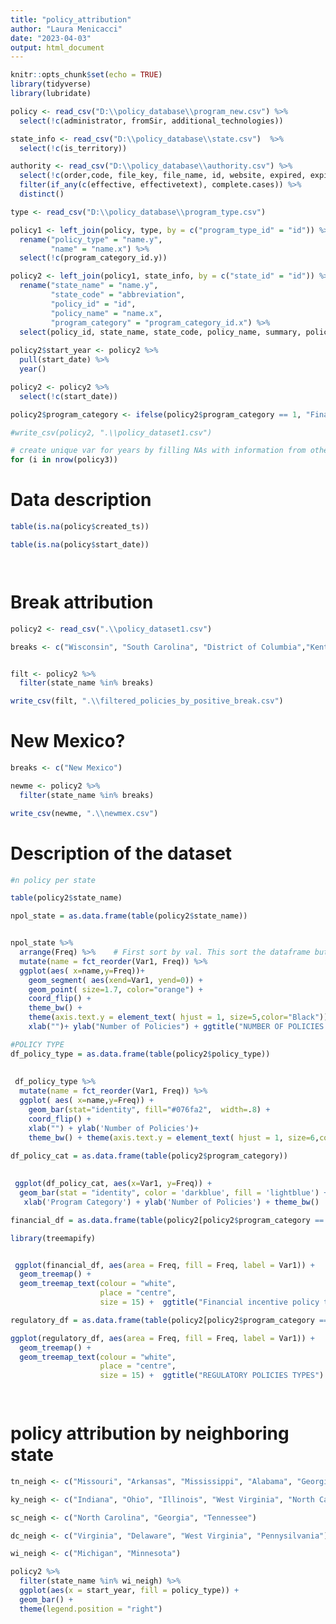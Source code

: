 ```yaml
---
title: "policy_attribution"
author: "Laura Menicacci"
date: "2023-04-03"
output: html_document
---
```


```r
knitr::opts_chunk$set(echo = TRUE)
library(tidyverse)
library(lubridate)

policy <- read_csv("D:\\policy_database\\program_new.csv") %>% 
  select(!c(administrator, fromSir, additional_technologies))

state_info <- read_csv("D:\\policy_database\\state.csv")  %>% 
  select(!c(is_territory))

authority <- read_csv("D:\\policy_database\\authority.csv") %>% 
  select(!c(order,code, file_key, file_name, id, website, expired, expiredtext)) %>% 
  filter(if_any(c(effective, effectivetext), complete.cases)) %>% 
  distinct()

type <- read_csv("D:\\policy_database\\program_type.csv")

policy1 <- left_join(policy, type, by = c("program_type_id" = "id")) %>% 
  rename("policy_type" = "name.y", 
         "name" = "name.x") %>% 
  select(!c(program_category_id.y))

policy2 <- left_join(policy1, state_info, by = c("state_id" = "id")) %>% # join policy data + state data
  rename("state_name" = "name.y", 
         "state_code" = "abbreviation", 
         "policy_id" = "id", 
         "policy_name" = "name.x", 
         "program_category" = "program_category_id.x") %>% 
  select(policy_id, state_name, state_code, policy_name, summary, policy_type, program_category, published, websiteurl, start_date, start_date_text)
  
policy2$start_year <- policy2 %>% 
  pull(start_date) %>% 
  year()

policy2 <- policy2 %>% 
  select(!c(start_date))

policy2$program_category <- ifelse(policy2$program_category == 1, "Financial Incentive", "Regulatory Policy")

#write_csv(policy2, ".\\policy_dataset1.csv")

```

```r
# create unique var for years by filling NAs with information from other columns and other datasets
for (i in nrow(policy3))
```

# Data description

```r
table(is.na(policy$created_ts))

table(is.na(policy$start_date))




```

# Break attribution

```r

policy2 <- read_csv(".\\policy_dataset1.csv")

breaks <- c("Wisconsin", "South Carolina", "District of Columbia","Kentucky",  "Tennessee", "Virginia")


filt <- policy2 %>% 
  filter(state_name %in% breaks)

write_csv(filt, ".\\filtered_policies_by_positive_break.csv")

```
# New Mexico?

```r

breaks <- c("New Mexico")

newme <- policy2 %>% 
  filter(state_name %in% breaks)

write_csv(newme, ".\\newmex.csv")


```



# Description of the dataset

```r
#n policy per state

table(policy2$state_name)

npol_state = as.data.frame(table(policy2$state_name))


npol_state %>%
  arrange(Freq) %>%    # First sort by val. This sort the dataframe but NOT the factor levels
  mutate(name = fct_reorder(Var1, Freq)) %>%   
  ggplot(aes( x=name,y=Freq))+
    geom_segment( aes(xend=Var1, yend=0)) +
    geom_point( size=1.7, color="orange") +
    coord_flip() +
    theme_bw() +
    theme(axis.text.y = element_text( hjust = 1, size=5,color="Black"))+
    xlab("")+ ylab("Number of Policies") + ggtitle("NUMBER OF POLICIES PER STATE")

```

```r
#POLICY TYPE
df_policy_type = as.data.frame(table(policy2$policy_type))
 
 
 df_policy_type %>%
  mutate(name = fct_reorder(Var1, Freq)) %>%
  ggplot( aes( x=name,y=Freq)) +
    geom_bar(stat="identity", fill="#076fa2",  width=.8) +
    coord_flip() +
    xlab("") + ylab('Number of Policies')+
    theme_bw() + theme(axis.text.y = element_text( hjust = 1, size=6,color="Black")) + ggtitle("POLICIES TYPE")
```

```r
df_policy_cat = as.data.frame(table(policy2$program_category))
 
 
 ggplot(df_policy_cat, aes(x=Var1, y=Freq)) + 
  geom_bar(stat = "identity", color = 'darkblue', fill = 'lightblue') +
   xlab('Program Category') + ylab('Number of Policies') + theme_bw()
```

```r
financial_df = as.data.frame(table(policy2[policy2$program_category == 'Financial Incentive', ]$policy_type))

library(treemapify)


 ggplot(financial_df, aes(area = Freq, fill = Freq, label = Var1)) +
  geom_treemap() +
  geom_treemap_text(colour = "white",
                    place = "centre",
                    size = 15) +  ggtitle("Financial incentive policy types")
```


```r
regulatory_df = as.data.frame(table(policy2[policy2$program_category == 'Regulatory Policy', ]$policy_type))

ggplot(regulatory_df, aes(area = Freq, fill = Freq, label = Var1)) +
  geom_treemap() +
  geom_treemap_text(colour = "white",
                    place = "centre",
                    size = 15) +  ggtitle("REGULATORY POLICIES TYPES")

 
```
# policy attribution by neighboring state

```r
tn_neigh <- c("Missouri", "Arkansas", "Mississippi", "Alabama", "Georgia", "North Carolina", "Virginia", "Kentucky")

ky_neigh <- c("Indiana", "Ohio", "Illinois", "West Virginia", "North Carolina", "Virginia","Missouri","Tennessee")

sc_neigh <- c("North Carolina", "Georgia", "Tennessee")

dc_neigh <- c("Virginia", "Delaware", "West Virginia", "Pennysilvania")

wi_neigh <- c("Michigan", "Minnesota")

policy2 %>% 
  filter(state_name %in% wi_neigh) %>% 
  ggplot(aes(x = start_year, fill = policy_type)) +
  geom_bar() +
  theme(legend.position = "right")
  

```

